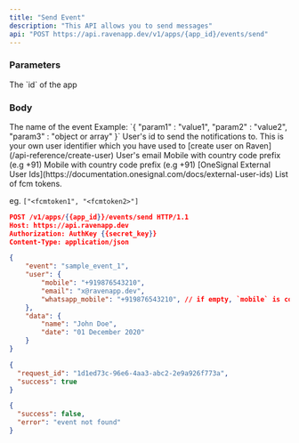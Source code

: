```yaml
---
title: "Send Event"
description: "This API allows you to send messages"
api: "POST https://api.ravenapp.dev/v1/apps/{app_id}/events/send"
---
```


### Parameters

<Param path="app_id" type="string" required>
  The `id` of the app
</Param>

### Body

<Param body="event" type="string">
  The name of the event
</Param>

<Param body="data" type="object">
Example: `{ "param1" : "value1", "param2" : "value2", "param3" : "object or array" }`
</Param>

<Param body="user" type="object">

<Expandable>

<Param body="user_id" type="string">
  User's id to send the notifications to. This is your own user identifier which
  you have used to [create user on Raven](/api-reference/create-user)
</Param>

<Param body="email" type="string">
  User's email
</Param>

<Param body="mobile" type="string">
  Mobile with country code prefix (e.g +91)
</Param>

<Param body="whatsapp_mobile" type="string">
  Mobile with country code prefix (e.g +91)
</Param>

<Param body="onesignal_external_id" type="string">
  [OneSignal External User
  Ids](https://documentation.onesignal.com/docs/external-user-ids)
</Param>

<Param body="fcm_tokens" type="string[]">
List of fcm tokens.

eg. `["<fcmtoken1", "<fcmtoken2>"]`

</Param>

<Param body="override" type="object"></Param>

</Expandable>

</Param>

<RequestExample>

```json Request Example
POST /v1/apps/{{app_id}}/events/send HTTP/1.1
Host: https://api.ravenapp.dev
Authorization: AuthKey {{secret_key}}
Content-Type: application/json

{
    "event": "sample_event_1",
    "user": {
        "mobile": "+919876543210",
        "email": "x@ravenapp.dev",
        "whatsapp_mobile": "+919876543210", // if empty, `mobile` is considered for whatsapp
    },
    "data": {
        "name": "John Doe",
        "date": "01 December 2020"
    }
}
```

</RequestExample>

<ResponseExample>

```json 200 Response
{
  "request_id": "1d1ed73c-96e6-4aa3-abc2-2e9a926f773a",
  "success": true
}
```

```json 404 Response
{
  "success": false,
  "error": "event not found"
}
```

</ResponseExample>
